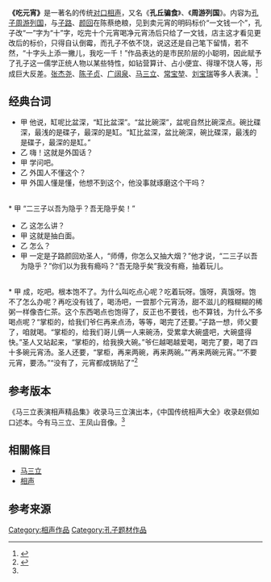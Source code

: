 '''《吃元宵》'''是一著名的传统[[对口相声|对口相声]]，又名《'''孔丘骗食'''》、《'''周游列国'''》。内容为[[孔子|孔子]][[周游列国|周游列国]]，与[[子路|子路]]、[[颜回|颜回]]在陈蔡绝粮，见到卖元宵的明码标价“一文钱一个”，孔子改“一”字为“十”字，吃完十个元宵喝净元宵汤后只给了一文钱，店主这才看见更改后的标价，只得自认倒霉，而孔子不依不饶，说这还是自己笔下留情，若不然，“十字头上添一撇儿，我吃一千！”作品表达的是市民阶层的小聪明，因此赋予了孔子这一儒学正统人物以某些特性，如钻营算计、占小便宜、得理不饶人等，形成巨大反差。[[张杰尧|张杰尧]]、[[陈子贞|陈子贞]]、[[广阔泉|广阔泉]]、[[马三立|马三立]]、[[常宝堃|常宝堃]]、[[刘宝瑞|刘宝瑞]]等多人表演。<ref name="#1"> {{Cite book | author = 薛宝琨 | title = 相声大词典 | location = 天津 | publisher =百花文艺出版社  | date = 2012年10月 | pages = 135 | ISBN = 978-7-5306-6180-2 | accessdate =2017年2月3日 | url = | language =   | quote =  }} </ref>

== 经典台词 ==
* 甲 他说，缸呢比盆深，“缸比盆深”。“盆比碗深”，盆呢自然比碗深点。碗比碟深，最浅的是碟子，最深的是缸。“缸比盆深，盆比碗深，碗比碟深，最浅的是碟子，最深的是缸。”
* 乙 嗨！这就是外国话？
* 甲 学问吧。
* 乙 外国人不懂这个？
* 甲 外国人懂是懂，他想不到这个，他没事就琢磨这个干吗？
<br />
* 甲 “二三子以吾为隐乎？吾无隐乎矣！”
* 乙 这怎么讲？
* 甲 这就是抽白面。
* 乙 怎么？
* 甲 一定是子路颜回劝圣人，“师傅，你怎么又抽大烟？”他才说，“二三子以吾为隐乎？”你们以为我有瘾吗？“吾无隐乎矣”我没有瘾，抽着玩儿。
<br />
* 甲 成，吃吧。根本饱不了。为什么叫吃点心呢？吃着玩呀。饿呀，真饿呀。饱不了怎么办呢？再吃没有钱了，喝汤吧，一尝那个元宵汤，甜不滋儿的糨糊糊的稀粥一样像杏仁茶。这个东西喝点也饱得了，反正也不要钱，也不算钱，为什么不多喝点呢？“掌柜的，给我们爷仨再来点汤，等等，喝完了还要。”子路一想，师父要了，咱就喝。“掌柜的，给我们哥儿俩一人来碗汤，受累拿大碗盛吧，大碗盛得快。”圣人又站起来，“掌柜的，给我换大碗。”爷仨越喝越爱喝，喝完了要，喝了四十多碗元宵汤。圣人还要，“掌柜，再来两碗，再来两碗。”“再来两碗元宵。”“不要元宵，要汤。”“没有了，元宵都成锅贴了”<ref> {{Cite book | author =   | title = 马三立表演相声精品 | location =北京   | publisher =文化艺术出版社  | date = 2004年1月 | pages = 47| ISBN =978-7-5039-3751-4| accessdate =2017年2月3日 | url = | language =   | quote =  }} </ref>

== 参考版本 ==
《马三立表演相声精品集》收录马三立演出本，《中国传统相声大全》收录赵佩如口述本。今有马三立、王凤山音像。<ref name="#1"/>

== 相關條目 ==
*[[马三立|马三立]]
*[[相声|相声]]

== 参考来源 ==
{{Reflist|30em}}

[[Category:相声作品|Category:相声作品]]
[[Category:孔子题材作品|Category:孔子题材作品]]